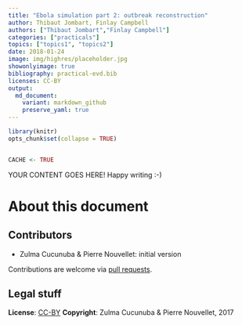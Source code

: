 ```yaml
---
title: "Ebola simulation part 2: outbreak reconstruction"
author: Thibaut Jombart, Finlay Campbell
authors: ["Thibaut Jombart","Finlay Campbell"]
categories: ["practicals"]
topics: ["topics1", "topics2"]
date: 2018-01-24
image: img/highres/placeholder.jpg
showonlyimage: true
bibliography: practical-evd.bib
licenses: CC-BY
output: 
  md_document:
    variant: markdown_github
    preserve_yaml: true
---
```


	
```r
library(knitr)
opts_chunk$set(collapse = TRUE)


CACHE <- TRUE

```



YOUR CONTENT GOES HERE! Happy writing :-)

# About this document


## Contributors

- Zulma Cucunuba & Pierre Nouvellet: initial version

Contributions are welcome via [pull requests](https://github.com/reconhub/learn/pulls).


## Legal stuff

**License**: [CC-BY](https://creativecommons.org/licenses/by/3.0/)
**Copyright**: Zulma Cucunuba & Pierre Nouvellet, 2017 
